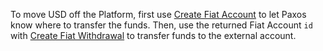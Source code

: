 To move USD off the Platform, first use [Create Fiat Account](/api-reference/endpoints/fiat-transfers/create-fiat-account) to let Paxos know where to transfer the funds.
Then, use the returned Fiat Account `id` with [Create Fiat Withdrawal](/api-reference/endpoints/fiat-transfers/create-fiat-withdrawal) to transfer funds to the external account.